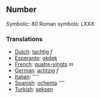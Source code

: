==Number==

Symbolic: 80
Roman symbols: LXXX

===Translations===

*[[Dutch]]: [[tachtig]] ''f''
*[[Esperanto]]: [[okdek]]
*[[French]]: [[quatre-vingts]] ''m''
*[[German]]: [[achtzig]] ''f''
*[[Italian]]: [[]] ''''
*[[Spanish]]: [[ochenta]] ''''
*[[Turkish]]: [[seksen]]
